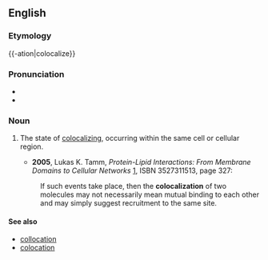 ==English==
===Etymology===

{{-ation|colocalize}}

===Pronunciation===

*{{IPA|kɔˌloʊkəlɪˈzeɪʃən}}
*{{rhymes|eɪʃən}}

===Noun===
{{en-noun}}
{{wikipedia}}

#{{cytology}} The state of [[colocalize|colocalizing]], occurring within the same cell or cellular region.
#*'''2005''', Lukas K. Tamm, ''Protein-Lipid Interactions: From Membrane Domains to Cellular Networks'' [http://books.google.com/books?id=og5QM8Jc-LUC], ISBN 3527311513, page 327:
#:If such events take place, then the '''colocalization''' of two molecules may not necessarily mean mutual binding to each other and may simply suggest recruitment to the same site.
====See also====
*[[collocation]]
*[[colocation]]